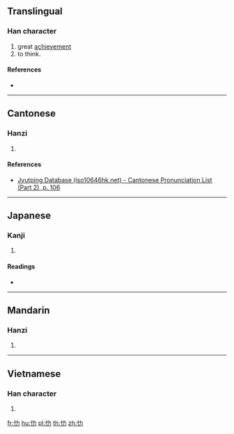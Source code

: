 {{character info/new}}
==Translingual==

===Han character===
{{Han char|rn=61|rad=心|as=02|sn=5|four=|canj=PKS|ids=⿰忄力}}

# great [[achievement]]
# to think.

====References====
* {{Han ref|kx=0375.040|dkj=10301|dj=0702.010|hdz=42269.010|uh=5FC7|ud=24519}}

----

==Cantonese==

===Hanzi===
{{yue-hanzi|jyut=[[lak6]]|y=lak6}}

# {{defn|lang=yue|sort=心02}}

====References====
* [http://www.iso10646hk.net/jp/document/download.jsp Jyutping Database (iso10646hk.net) - Cantonese Pronunciation List (Part 2), p. 106]

----

==Japanese==

===Kanji===
{{ja-kanji|grade=|rs=心02}}

# {{defn|lang=ja|sort=心02}}

====Readings====
* {{ja-readings|on=[[ろく]] (roku)|kun=[[こうろうがおおきい]] (kourougaookii), [[おもう]] (omou)}}

----

==Mandarin==

===Hanzi===
{{cmn-hanzi|pin=[[lè]] ([[le4]])|wg=le<sup>4</sup>}}

# {{defn|lang=cmn|sort=心02}}

----

==Vietnamese==

===Han character===
{{vi-readings|rs=心02|hanviet=sực}}

# {{defn|lang=vi|sort=心02}}

[[fr:忇]]
[[hu:忇]]
[[pl:忇]]
[[th:忇]]
[[zh:忇]]
